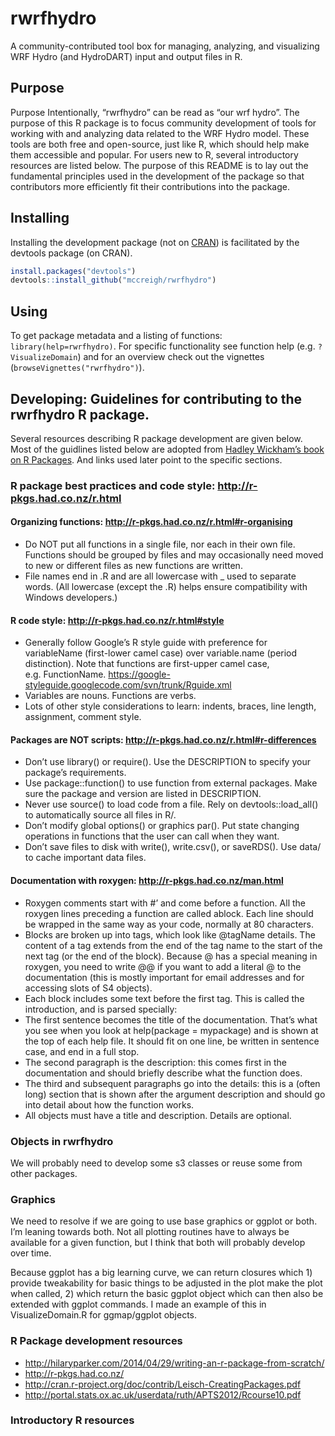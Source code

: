 # rwrfhydro
A community-contributed tool box for managing, analyzing, and visualizing WRF Hydro (and HydroDART) input and output files in R.

## Purpose
Purpose 
Intentionally, “rwrfhydro” can be read as “our wrf hydro”. The purpose of this R package is to focus community development of tools for working with and analyzing data related to the WRF Hydro model. These tools are both free and open-source, just like R, which should help make them accessible and popular. For users new to R, several introductory resources are listed below. 
The purpose of this README is to lay out the fundamental principles used in the development of the package so that contributors more efficiently fit their contributions into the package. 

## Installing
Installing the development package (not on [CRAN](http://cran.r-project.org/)) is facilitated by the devtools package (on CRAN).
``` R
install.packages("devtools")
devtools::install_github("mccreigh/rwrfhydro")
```

## Using
To get package metadata and a listing of functions: `library(help=rwrfhydro)`.
For specific functionality see function help (e.g. `?VisualizeDomain`) and for an overview check out the vignettes (`browseVignettes("rwrfhydro")`).

## Developing: Guidelines for contributing to the rwrfhydro R package.
Several resources describing R package development are given below. Most of the guidlines listed below are adopted from [Hadley Wickham’s book on R Packages](http://r-pkgs.had.co.nz/). And links used later point to the specific sections. 

### R package best practices and code style: [http://r-pkgs.had.co.nz/r.html](http://r-pkgs.had.co.nz/r.html)

#### Organizing functions: [http://r-pkgs.had.co.nz/r.html#r-organising](http://r-pkgs.had.co.nz/r.html#r-organising)
* Do NOT put all functions in a single file, nor each in their own file. Functions should be grouped by files and may occasionally need moved to new or different files as new functions are written.
* File names end in .R and are all lowercase with _ used to separate words. (All lowercase (except the .R) helps ensure compatibility with Windows developers.)

#### R code style: [http://r-pkgs.had.co.nz/r.html#style](http://r-pkgs.had.co.nz/r.html#style)
* Generally follow Google’s R style guide with preference for variableName (first-lower camel case) over variable.name (period distinction). Note that functions are first-upper camel case, e.g. FunctionName.  [https://google-styleguide.googlecode.com/svn/trunk/Rguide.xml](https://google-styleguide.googlecode.com/svn/trunk/Rguide.xml)
* Variables are nouns. Functions are verbs.
* Lots of other style considerations to learn: indents, braces, line length, assignment, comment style.

#### Packages are NOT scripts: [http://r-pkgs.had.co.nz/r.html#r-differences](http://r-pkgs.had.co.nz/r.html#r-differences)
* Don’t use library() or require(). Use the DESCRIPTION to specify your package’s requirements.
* Use package::function() to use function from external packages. Make sure the package and version are listed in DESCRIPTION.
* Never use source() to load code from a file. Rely on devtools::load_all() to automatically source all files in R/.
* Don’t modify global options() or graphics par(). Put state changing operations in functions that the user can call when they want.
* Don’t save files to disk with write(), write.csv(), or saveRDS(). Use data/ to cache important data files.

#### Documentation with roxygen: [http://r-pkgs.had.co.nz/man.html](http://r-pkgs.had.co.nz/man.html)
* Roxygen comments start with #' and come before a function. All the roxygen lines preceding a function are called ablock. Each line should be wrapped in the same way as your code, normally at 80 characters.
* Blocks are broken up into tags, which look like @tagName details. The content of a tag extends from the end of the tag name to the start of the next tag (or the end of the block). Because @ has a special meaning in roxygen, you need to write @@ if you want to add a literal @ to the documentation (this is mostly important for email addresses and for accessing slots of S4 objects).
* Each block includes some text before the first tag. This is called the introduction, and is parsed specially:
* The first sentence becomes the title of the documentation. That’s what you see when you look at help(package = mypackage) and is shown at the top of each help file. It should fit on one line, be written in sentence case, and end in a full stop.
* The second paragraph is the description: this comes first in the documentation and should briefly describe what the function does.
* The third and subsequent paragraphs go into the details: this is a (often long) section that is shown after the argument description and should go into detail about how the function works.
* All objects must have a title and description. Details are optional.

### Objects in rwrfhydro
We will probably need to develop some s3 classes or reuse some from other packages.

### Graphics
We need to resolve if we are going to use base graphics or ggplot or both. 
I’m leaning towards both. Not all plotting routines have to always be available for a given function, but I think that both will probably develop over time. 

Because ggplot has a big learning curve, we can return closures which 1) provide tweakability for basic things to be adjusted in the plot make the plot when called, 2) which return the basic ggplot object which can then also be extended with ggplot commands. I made an example of this in VisualizeDomain.R for ggmap/ggplot objects.

### R Package development resources
* [http://hilaryparker.com/2014/04/29/writing-an-r-package-from-scratch/](http://hilaryparker.com/2014/04/29/writing-an-r-package-from-scratch/)
* [http://r-pkgs.had.co.nz/](http://r-pkgs.had.co.nz/)
* [http://cran.r-project.org/doc/contrib/Leisch-CreatingPackages.pdf](http://cran.r-project.org/doc/contrib/Leisch-CreatingPackages.pdf)
* [http://portal.stats.ox.ac.uk/userdata/ruth/APTS2012/Rcourse10.pdf](http://portal.stats.ox.ac.uk/userdata/ruth/APTS2012/Rcourse10.pdf)

### Introductory R resources
